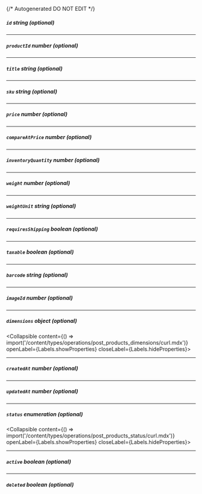 {/* Autogenerated DO NOT EDIT  */}

##### `id` _string (optional)_

---
##### `productId` _number (optional)_

---
##### `title` _string (optional)_

---
##### `sku` _string (optional)_

---
##### `price` _number (optional)_

---
##### `compareAtPrice` _number (optional)_

---
##### `inventoryQuantity` _number (optional)_

---
##### `weight` _number (optional)_

---
##### `weightUnit` _string (optional)_

---
##### `requiresShipping` _boolean (optional)_

---
##### `taxable` _boolean (optional)_

---
##### `barcode` _string (optional)_

---
##### `imageId` _number (optional)_

---
##### `dimensions` _object (optional)_
<Collapsible content={() => import('/content/types/operations/post_products_dimensions/curl.mdx')} openLabel={Labels.showProperties} closeLabel={Labels.hideProperties}>
</Collapsible>

---
##### `createdAt` _number (optional)_

---
##### `updatedAt` _number (optional)_

---
##### `status` _enumeration (optional)_
<Collapsible content={() => import('/content/types/operations/post_products_status/curl.mdx')} openLabel={Labels.showProperties} closeLabel={Labels.hideProperties}>
</Collapsible>

---
##### `active` _boolean (optional)_

---
##### `deleted` _boolean (optional)_


